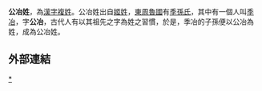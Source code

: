 {{姓氏
|复姓=是
|姓氏=公冶
|拼音=Gōngyě
|注音={{拼转注|Gōng}}{{拼转注|yě}}
|中国大陆=Gongye
|台湾=
|香港=
|澳门=
|新加坡=
|马来西亚=
|新字体=公冶
|旧字体=公冶
|平假名=こうや
|片假名=コウヤ
|越南=Công Dã
|谚文=공야
|文觀部式=gong-ya
|馬-賴式=kong-ya
|日语罗马字=kōya
|反切=
|同音字=
|堂号=
|郡望=[[鲁郡|鲁郡]]
}}

'''公冶姓'''，為[[漢字姓氏|漢字]][[複姓|複姓]]。公冶姓出自[[姬姓|姬姓]]，[[東周|東周]][[魯國|魯國]]有[[季孫氏|季孫氏]]，其中有一個人叫[[季冶|季冶]]，字'''公冶'''，古代人有以其祖先之字為姓之習慣，於是，季冶的子孫便以公冶為姓，成為公冶姓。

==外部連結==
{{Wikisource further reading}}

{{姓氏小作品}}

[[Category:公冶姓|*]]